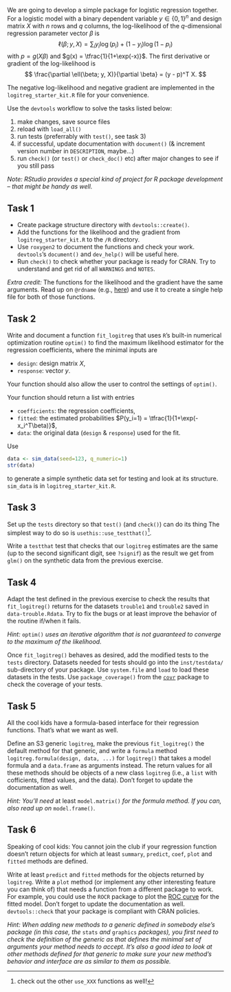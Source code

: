 We are going to develop a simple package for logistic regression together. 
For a logistic model with a binary dependent variable $y \in \{0, 1\}^n$ and design matrix $X$ with $n$ rows and $q$ columns, the log-likelihood of the $q$-dimensional 
regression parameter vector $\beta$ is
$$
\ell(\beta; y, X) = \sum_i y_i\log(p_i) + (1-y_i)\log(1-p_i) 
$$
with $p = g(X \beta)$ and $g(x) = \tfrac{1}{1+\exp(-x)}$.
The first derivative or gradient of the log-likelihood is 
$$
\frac{\partial \ell(\beta; y, X)}{\partial \beta} = (y - p)^T X.
$$

The negative log-likelihood and negative gradient are implemented in the 
`logitreg_starter_kit.R` file for your convenience. 

Use the `devtools` workflow to solve the tasks listed below:

1. make changes, save source files
1. reload with `load_all()`
1. run tests (preferrably with `test()`, see task 3)
1. if successful, update documentation with `document()` (& increment version number in `DESCRIPTION`, maybe...)
1. run `check()` (or `test()` or `check_doc()` etc) 
  after major changes to see if you still pass

*Note: RStudio provides a special kind of project for R package development -- that might be handy as well.*

## Task 1

* Create package structure directory with `devtools::create()`.
* Add the functions for the likelihood and the gradient from 
`logitreg_starter_kit.R` to the `/R` directory. 
* Use `roxygen2` to document the functions and check your work. 
`devtools`'s `document()` and `dev_help()` will be useful here.
* Run `check()` to check whether your package is ready for CRAN. Try to understand and get rid of all `WARNINGS` and `NOTES`.

_Extra credit:_ The functions for the likelihood and the gradient have the same
arguments. Read up on `@rdname` (e.g., 
[here](http://cran.r-project.org/web/packages/roxygen2/vignettes/rd.html)) and 
use it to create a single help file for both of those functions.

## Task 2  

Write and document a function `fit_logitreg` that uses 
`R`'s built-in numerical optimization routine `optim()` to find the maximum likelihood estimator for the regression coefficients, where the minimal inputs are  

* `design`: design matrix $X$,
* `response`: vector $y$.

Your function should also allow the user to control the settings of `optim()`.

Your function should return a list with entries

* `coefficients`: the regression coefficients,
* `fitted`: the estimated probabilities 
           $P(y_i=1) = \tfrac{1}{1+\exp(-x_i^T\beta)}$,
* `data`: the original data (`design` & `response`) used for the fit.

Use 
```r
data <- sim_data(seed=123, q_numeric=1)
str(data)
```
to generate a simple synthetic data set for testing and look at its structure. 
`sim_data` is in `logitreg_starter_kit.R`.

## Task 3  

Set up the `tests` directory so that `test()` (and `check()`) can do its thing
The simplest way to do so is `usethis::use_testthat()`^[check out the other `use_XXX` functions as well!]. 

Write a `testthat` test that checks that our `logitreg` estimates are the
same (up to the second significant digit, see `?signif`) as the result we get 
from `glm()` on the synthetic data from the previous exercise.

## Task 4

Adapt the test defined in the previous exercise to check the results that  
`fit_logitreg()` returns for the datasets `trouble1` and `trouble2` saved in
`data-trouble.Rdata`. Try to fix the bugs or at least improve the behavior
of the routine if/when it fails. 

_Hint:_ `optim()` _uses an iterative algorithm that is not guaranteed to
converge to the maximum of the likelihood._

Once `fit_logitreg()` behaves as desired, add the modified tests to the `tests` directory. Datasets needed for tests should go into the `inst/testdata/` 
sub-directory of your package. Use `system.file` and `load` to load these 
datasets in the tests. Use `package_coverage()` from the [`covr`](https://cran.r-project.org/web/packages/covr/index.html) package to
check the coverage of your tests.

## Task 5

All the cool kids have a formula-based interface for their regression functions.
That's what we want as well. 

Define an S3 generic `logitreg`, make the previous `fit_logitreg()` the default
method for that generic, and write a `formula` method `logitreg.formula(design, data, ...)` for `logitreg()` that takes a model formula and a `data.frame` as arguments instead. The return values for all these methods should be objects
of a new class `logitreg` (i.e., a `list` with cofficients, fitted values, and 
the data). Don't forget to update the documentation as well.

_Hint: You'll need_ at least `model.matrix()` _for the formula method. If you can, also read up on_ `model.frame()`.

## Task 6

Speaking of cool kids: You cannot join the club if your regression function
doesn't return objects for which at least `summary`, `predict`, `coef`, `plot`
and `fitted` methods are defined.

Write at least `predict` and `fitted` methods for the objects returned by `logitreg`. 
Write a `plot` method (or implement any other interesting feature you can think of) that needs a function from a different package to work. 
For example, you could use  the `ROCR` package to plot the [ROC curve](en.wikipedia.org/wiki/Receiver_operating_characteristic) for the fitted model. 
Don't forget to update the documentation as well.
`devtools::check` that your package is compliant with CRAN policies.

_Hint: When adding new methods to a generic defined in somebody else's package 
(in this case, the_ `stats` _and_ `graphics` _packages), you first need to check
the definition of the generic as that defines the minimal set of arguments your
method needs to accept. It's also a good idea to look at other methods defined for
that generic to make sure your new method's behavior and interface are as similar to them as possible._
